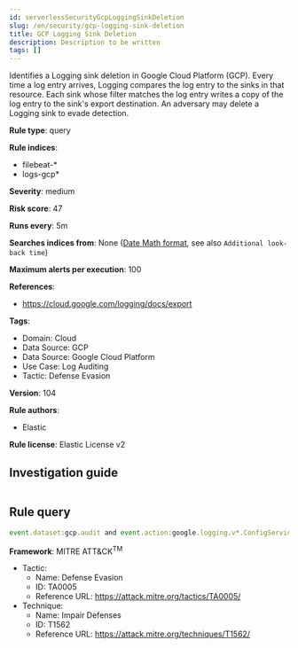 ```yaml
---
id: serverlessSecurityGcpLoggingSinkDeletion
slug: /en/security/gcp-logging-sink-deletion
title: GCP Logging Sink Deletion
description: Description to be written
tags: []
---
```


<div id="gcp-logging-sink-deletion"></div>

Identifies a Logging sink deletion in Google Cloud Platform (GCP). Every time a log entry arrives, Logging compares the log entry to the sinks in that resource. Each sink whose filter matches the log entry writes a copy of the log entry to the sink's export destination. An adversary may delete a Logging sink to evade detection.

**Rule type**: query

**Rule indices**: 

* filebeat-*
* logs-gcp*

**Severity**: medium

**Risk score**: 47

**Runs every**: 5m

**Searches indices from**: None ([Date Math format](((ref))/common-options.html#date-math), see also <DocLink id="serverlessSecurityRulesUiCreate" section="set-the-rules-schedule">`Additional look-back time`</DocLink>)

**Maximum alerts per execution**: 100

**References**: 

* https://cloud.google.com/logging/docs/export

**Tags**: 

* Domain: Cloud
* Data Source: GCP
* Data Source: Google Cloud Platform
* Use Case: Log Auditing
* Tactic: Defense Evasion

**Version**: 104

**Rule authors**: 

* Elastic

**Rule license**: Elastic License v2

## Investigation guide

```markdown

```

## Rule query

```js
event.dataset:gcp.audit and event.action:google.logging.v*.ConfigServiceV*.DeleteSink and event.outcome:success

```

**Framework**: MITRE ATT&CK<sup>TM</sup>

* Tactic:
    * Name: Defense Evasion
    * ID: TA0005
    * Reference URL: https://attack.mitre.org/tactics/TA0005/
* Technique:
    * Name: Impair Defenses
    * ID: T1562
    * Reference URL: https://attack.mitre.org/techniques/T1562/

